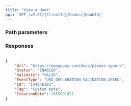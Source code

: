 ```yaml
---
title: 'View a Hook'  
api: 'GET /v2.01/{ClientId}/hooks/{HookId}'  
---
```




### Path parameters  

<HookId />  

### Responses  

<AccordionGroup><Accordion title="200">  

<UrlResponse />  

<Status7Response />  

<Validity1Response />  

<EventTypeResponse />  

<IdResponse />  

<Tag2Response />  

<CreationDateResponse /></Accordion></AccordionGroup>  

<ResponseExample>  

```json 200  

{
    "Url": "https://mangopay.com/docs/please-ignore",
    "Status": "ENABLED",
    "Validity": "VALID",
    "EventType": "UBO_DECLARATION_VALIDATION_ASKED",
    "Id": "144246103",
    "Tag": "Custom meta",
    "CreationDate": 1655991027
}  
 ```  

</ResponseExample>  

<RequestExample>  
    <PhpViewHook />
    <NodeViewHook />
    <RubyViewHook />
    <ViewHookPython />
</RequestExample>